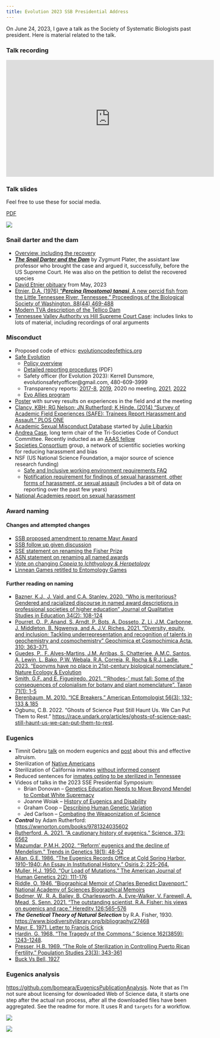 ```yaml
---
title: Evolution 2023 SSB Presidential Address
---
```


On June 24, 2023, I gave a talk as the Society of Systematic Biologists past president. Here is material related to the talk. 

### Talk recording

<iframe width="560" height="315" src="https://www.youtube.com/embed/2lbfjtOVntA?start=1" title="YouTube video player" frameborder="0" allow="accelerometer; autoplay; clipboard-write; encrypted-media; gyroscope; picture-in-picture; web-share" allowfullscreen></iframe>

### Talk slides

Feel free to use these for social media.

[PDF](2023_SSB_Presidential_Address.pdf)

![](2023_SSB_Presidential_Address.gif){fig-alt="All the slides as a gif"}

### Snail darter and the dam

* [Overview, including the recovery](https://www.npr.org/2022/10/04/1126825745/snail-darter-endangered-species-list)
* [***The Snail Darter and the Dam***](https://yalebooks.yale.edu/book/9780300209419/the-snail-darter-and-the-dam/) by Zygmunt Plater, the assistant law professor who brought the case and argued it, successfully, before the US Supreme Court. He was also on the petition to delist the recovered species
* [David Etnier obituary](https://www.knoxnews.com/obituaries/kns058203) from May, 2023
* [Etnier, D.A. (1976) "***Percina (Imostoma) tanasi***, A new percid fish from the Little Tennessee River, Tennessee." Proceedings of the Biological Society of Washington, 88(44) 469-488](https://ia800205.us.archive.org/4/items/biostor-82093/biostor-82093.pdf)
* [Modern TVA description of the Tellico Dam](https://www.tva.com/about-tva/our-history/built-for-the-people/telling-the-story-of-tellico-it-s-complicated)
* [Tennessee Valley Authority vs Hill Supreme Court Case](https://www.oyez.org/cases/1977/76-1701): includes links to lots of material, including recordings of oral arguments


### Misconduct

* Proposed code of ethics: [evolutioncodeofethics.org](https://www.evolutioncodeofethics.org/)
* [Safe Evolution](https://www.evolutionmeetings.org/safe-evolution.html)
  * [Policy overview](https://www.evolutionmeetings.org/policies.html)
  * [Detailed reporting procedures](https://www.evolutionmeetings.org/uploads/4/8/8/0/48804503/reporting.pdf) (PDF)
  * Safety officer (for Evolution 2023): Kerrell Dunsmore, evolutionsafetyofficer@gmail.com, 480-609-3999
  * Transparency reports: [2017-8](https://www.evolutionmeetings.org/uploads/4/8/8/0/48804503/transparency_report.pdf), [2019](https://www.evolutionmeetings.org/uploads/4/8/8/0/48804503/transparency_report__2019.pdf), 2020 no meeting, [2021](https://www.evolutionmeetings.org/uploads/4/8/8/0/48804503/code_of_conduct_evolution_2021_transparency_report.pdf), [2022](https://www.evolutionmeetings.org/uploads/4/8/8/0/48804503/transparency_report_2022.pdf)
  * [Evo Allies program](https://www.evolutionsociety.org/news/display/2019/4/16/new-program-for-the-evolution-meetings-evo-allies/)
* [Poster](https://figshare.com/articles/poster/Unwelcome_behaviors_at_the_Evolution_meetings_Survey_results/8311595) with survey results on experiences in the field and at the meeting
* [Clancy, KBH; RG Nelson; JN Rutherford; K Hinde. (2014) "Survey of Academic Field Experiences (SAFE): Trainees Report Harassment and Assault." PLOS ONE](https://doi.org/10.1371/journal.pone.0102172)
* [Academic Sexual Misconduct Database](https://academic-sexual-misconduct-database.org/) started by [Julie Libarkin](https://geocognitionresearchlaboratory.com/personnel-in-the-grl/julie-libarkin/)
* [Andrea Case](https://andrealcase.weebly.com/), long term chair of the Tri-Societies Code of Conduct Committee. Recently inducted as an [AAAS fellow](https://msutoday.msu.edu/news/2023/msu-researchers-honored-achievements-science-society)
* [Societies Consortium](https://societiesconsortium.com/) group, a network of scientific societies working for reducing harassment and bias
* NSF (US National Science Foundation, a major source of science research funding)
  * [Safe and Inclusive working environment requirements FAQ](https://www.nsf.gov/pubs/2023/nsf23071/nsf23071.pdf)
  * [Notification requirement for findings of sexual harassment, other forms of harassment, or sexual assault](https://www.nsf.gov/od/oecr/term_and_condition.jsp) (includes a bit of data on reporting over the past few years)
* [National Academies report on sexual harassment](https://www.nationalacademies.org/our-work/sexual-harassment-in-academia)

### Award naming

#### Changes and attempted changes

* [SSB proposed amendment to rename Mayr Award](https://www.systbio.org/award-naming.html)
* [SSB follow up given discussion](https://www.systbio.org/award-naming-discussion.html)
* [SSE statement on renaming the Fisher Prize](https://www.evolutionsociety.org/news/display/2020/6/12/renaming-the-r-a-fisher-prize/)
* [ASN statement on renaming all named awards](https://amnat.org/announcements/named-awards.html)
* [Vote on changing *Copeia* to *Ichthyology & Herpetology*](http://www.ichthyologyandherpetology.org/blog/2020/6/29/motion-to-change-the-name-of-the-asih-journal)
* [Linnean Games retitled to Entomology Games](https://www.entsoc.org/entomological-society-america-renames-student-quiz-competition)

#### Further reading on naming

* [Bazner, K.J., J. Vaid, and C.A. Stanley. 2020. “Who is meritorious? Gendered and racialized discourse in named award descriptions in professional societies of higher education” Journal of Qualitative Studies in Education 34(2): 108-124](https://doi.org/10.1080/09518398.2020.1735559)
* [Pourret, O., P. Anand, S. Arndt, P. Bots, A. Dosseto, Z. Li, J.M. Carbonne, J. Middleton, B. Ngwenya, and A. J.V. Riches. 2021. “Diversity, equity, and inclusion: Tackling underrepresentation and recognition of talents in geochemistry and cosmochemistry” Geochimica et Cosmochimica Acta. 310: 363-371.](https://doi.org/10.1080/09518398.2020.1735559)
* [Guedes, P., F. Alves-Martins, J.M. Arribas, S. Chatterjee, A.M.C. Santos, A. Lewin, L. Bako, P.W. Webala, R.A. Correia, R. Rocha & R.J. Ladle. 2023. "Eponyms have no place in 21st-century biological nomenclature." Nature Ecology & Evolution](https://doi.org/10.1038/s41559-023-02022-y)
* [Smith, G.F. and E. Figueiredo. 2021. "'Rhodes-' must fall: Some of the consequences of colonialism for botany and plant nomenclature". Taxon 71(1): 1-5](https://doi.org/10.1002/tax.12598)
* [Berenbaum, M. 2010. "ICE Breakers." American Entomologist 56(3): 132-133 & 185](https://academic.oup.com/ae/article-pdf/56/3/132/18751595/ae56-0132.pdf)
* Ogbunu, C.B. 2022. "Ghosts of Science Past Still Haunt Us. We Can Put Them to Rest." <https://race.undark.org/articles/ghosts-of-science-past-still-haunt-us-we-can-put-them-to-rest>. 

### Eugenics 

* Timnit Gebru [talk](https://www.youtube.com/watch?v=P7XT4TWLzJw&ab_channel=NicolasPapernot) on modern eugenics and [post](https://www.linkedin.com/posts/timnit-gebru-7b3b407_effective-altruism-has-a-hostile-culture-activity-7029238726010552320-sYdU/?originalSubdomain=re) about this and effective altruism.
* Sterilization of [Native Americans](https://time.com/5737080/native-american-sterilization-history/)
* Sterilization of California inmates [without informed consent](https://revealnews.org/article/female-prison-inmates-sterilized-illegally-california-audit-confirms/)
* Reduced sentences for [inmates opting to be sterilized in Tennessee](https://www.washingtonpost.com/news/morning-mix/wp/2017/11/21/tenn-judge-reprimanded-for-offering-reduced-jail-time-in-exchange-for-sterilization/)
* Videos of talks in the 2023 SSE Presidential Symposium:
  * Brian Donovan – [Genetics Education Needs to Move Beyond Mendel to Combat White Supremacy](https://www.youtube.com/watch?v=fogrREQxAX4&list=PLnl_pi1g6UveUBQ63SaajGgRfEHsHkz7c&index=2&t=0s)
  * Joanne Woiak – [History of Eugenics and Disability](https://www.youtube.com/watch?v=fogrREQxAX4&list=PLnl_pi1g6UveUBQ63SaajGgRfEHsHkz7c&index=2&t=1818s)
  * Graham Coop – [Describing Human Genetic Variation](https://www.youtube.com/watch?v=fogrREQxAX4&list=PLnl_pi1g6UveUBQ63SaajGgRfEHsHkz7c&index=2&t=3670s)
  * Jed Carlson – [Combating the Weaponization of Science](https://www.youtube.com/watch?v=fogrREQxAX4&list=PLnl_pi1g6UveUBQ63SaajGgRfEHsHkz7c&index=2&t=5490s)
* ***Control*** by Adam Rutherford: <https://wwnorton.com/books/9781324035602>
* [Rutherford, A. 2021. "A cautionary history of eugenics." Science. 373: 6562](https://www.science.org/doi/10.1126/science.abm4415)
* [Mazumdar, P.M.H. 2002. "'Reform' eugenics and the decline of Mendelism." Trends in Genetics 18(1): 48-52](https://doi.org/10.1016/s0168-9525(01)02551-3)
* [Allan, G.E. 1986. "The Eugenics Records Office at Cold Spring Harbor, 1910-1940: An Essay in Institutional History." Osiris 2: 225-264.](https://www.jstor.org/stable/301835)
* [Muller, H.J. 1950. "Our Load of Mutations." The American Journal of Human Genetics 2(2): 111-176](https://www.ncbi.nlm.nih.gov/pmc/articles/PMC1716299/)
* [Riddle, O. 1946. "Biographical Memoir of Charles Benedict Davenport." National Academy of Sciences Biographical Memoirs](http://www.nasonline.org/publications/biographical-memoirs/memoir-pdfs/davenport-charles.pdf)
* [Bodmer, W.,  R. A. Bailey, B. Charlesworth,  A. Eyre-Walker, V. Farewell, A. Mead, S. Senn. 2021. "The outstanding scientist, R.A. Fisher: his views on eugenics and race." Heredity 126:565–576](https://doi.org/10.1038/s41437-020-00394-6)
* ***The Genetical Theory of Natural Selection*** by R.A. Fisher, 1930. <https://www.biodiversitylibrary.org/bibliography/27468>
* [Mayr, E. 1971. Letter to Francis Crick](https://collections.nlm.nih.gov/catalog/nlm:nlmuid-101584582X183-doc)
* [Hardin, G. 1968. "The Tragedy of the Commons." Science 162(3859): 1243-1248](https://www.jstor.org/stable/1724745).
* [Presser, H.B. 1969. "The Role of Sterilization in Controlling Puerto Rican Fertility." Population Studies 23(3): 343-361](https://www.jstor.org/stable/2172875)
* [Buck Vs Bell, 1927](https://www.oyez.org/cases/1900-1940/274us200)


### Eugenics analysis

<https://github.com/bomeara/EugenicsPublicationAnalysis>. Note that as I'm not sure about licensing for downloaded Web of Science data, it starts one step after the actual run process, after all the downloaded files have been aggregated. See the readme for more. It uses R and `targets` for a workflow.

![](network.gif){fig-alt="Coauthorship network over time"}

![](waffle_grid.gif){fig-alt="Authors publishing in both journals"}


